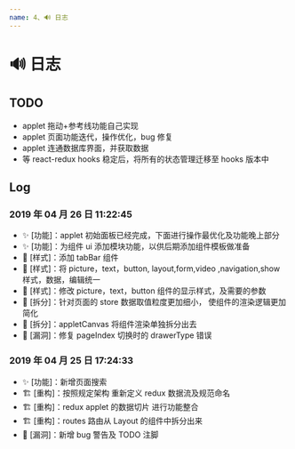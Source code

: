 ```yaml
---
name: 4、🔊 日志
---
```


# 🔊 日志

## TODO

- applet 拖动+参考线功能自己实现
- applet 页面功能迭代，操作优化，bug 修复
- applet 连通数据库界面，并获取数据
- 等 react-redux hooks 稳定后，将所有的状态管理迁移至 hooks 版本中

## Log

### 2019 年 04 月 26 日 11:22:45

- ✨ [功能]：applet 初始面板已经完成，下面进行操作最优化及功能晚上部分
- ✨ [功能]：为组件 ui 添加模块功能，以供后期添加组件模板做准备
- 💄 [样式]：添加 tabBar 组件
- 💄 [样式]：将 picture，text，button, layout,form,video ,navigation,show 样式，数据，编辑统一
- 💄 [样式]：修改 picture，text，button 组件的显示样式，及需要的参数
- 🚚 [拆分]：针对页面的 store 数据取值粒度更加细小， 使组件的渲染逻辑更加简化
- 🚚 [拆分]：appletCanvas 将组件渲染单独拆分出去
- 🐛 [漏洞]：修复 pageIndex 切换时的 drawerType 错误

### 2019 年 04 月 25 日 17:24:33

- ✨ [功能]：新增页面搜索
- 🏗 [重构]：按照规定架构 重新定义 redux 数据流及规范命名
- 🏗 [重构]：redux applet 的数据切片 进行功能整合
- 🏗 [重构]：routes 路由从 Layout 的组件中拆分出来
- 🐛 [漏洞]：新增 bug 警告及 TODO 注脚
